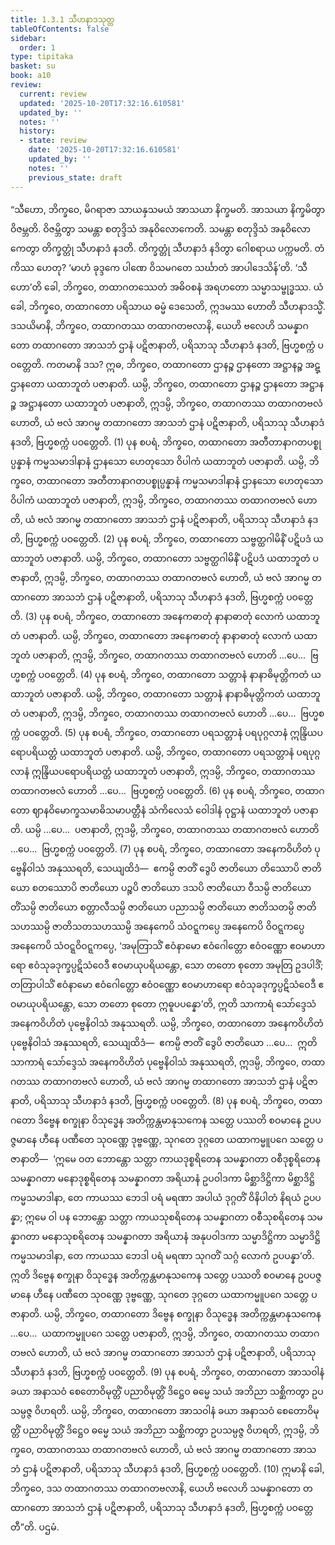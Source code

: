 ```yaml
---
title: 1.3.1 သီဟနာဒသုတ္တ
tableOfContents: false
sidebar:
  order: 1
type: tipitaka
basket: su
book: a10
review:
  current: review
  updated: '2025-10-20T17:32:16.610581'
  updated_by: ''
  notes: ''
  history:
  - state: review
    date: '2025-10-20T17:32:16.610581'
    updated_by: ''
    notes: ''
    previous_state: draft
---
```



<DynamicBreadcrumb />


<ReviewStatus review={frontmatter.review} showDetails={true} />

<HypothesisAnnotation frontmatter={frontmatter} />

<Division number="21" book="a10" e="ch" v="17" p="282">

<Paragraph number="136" book="a10">
“သီဟော, ဘိက္ခဝေ, မိဂရာဇာ သာယနှသမယံ အာသယာ နိက္ခမတိ. အာသယာ နိက္ခမိတွာ ဝိဇမ္ဘတိ. ဝိဇမ္ဘိတွာ သမန္တာ စတုဒ္ဒိသံ အနုဝိလောကေတိ. သမန္တာ စတုဒ္ဒိသံ အနုဝိလောကေတွာ တိက္ခတ္တုံ သီဟနာဒံ နဒတိ. တိက္ခတ္တုံ သီဟနာဒံ နဒိတွာ ဂေါစရာယ ပက္ကမတိ. တံ ကိဿ ဟေတု? ‘မာဟံ ခုဒ္ဒကေ ပါဏေ ဝိသမဂတေ သင်္ဃာတံ အာပါဒေသိန်’တိ.
</Paragraph>

<Paragraph number="137" book="a10">
‘သီဟော’တိ ခေါ, ဘိက္ခဝေ, တထာဂတဿေတံ အဓိဝစနံ အရဟတော သမ္မာသမ္ဗုဒ္ဓဿ. ယံ ခေါ, ဘိက္ခဝေ, တထာဂတော ပရိသာယ ဓမ္မံ ဒေသေတိ, ဣဒမဿ ဟောတိ သီဟနာဒသ္မိံ.
</Paragraph>

<Paragraph number="138" book="a10">
ဒသယိမာနိ, ဘိက္ခဝေ, တထာဂတဿ တထာဂတဗလာနိ, ယေဟိ ဗလေဟိ သမန္နာဂတော တထာဂတော အာသဘံ ဌာနံ ပဋိဇာနာတိ, ပရိသာသု သီဟနာဒံ နဒတိ, ဗြဟ္မစက္ကံ ပဝတ္တေတိ. ကတမာနိ ဒသ? ဣဓ, ဘိက္ခဝေ, တထာဂတော ဌာနဉ္စ ဌာနတော အဋ္ဌာနဉ္စ အဋ္ဌာနတော ယထာဘူတံ ပဇာနာတိ. ယမ္ပိ, ဘိက္ခဝေ, တထာဂတော ဌာနဉ္စ ဌာနတော အဋ္ဌာနဉ္စ အဋ္ဌာနတော ယထာဘူတံ ပဇာနာတိ, ဣဒမ္ပိ, ဘိက္ခဝေ, တထာဂတဿ တထာဂတဗလံ ဟောတိ, ယံ ဗလံ အာဂမ္မ တထာဂတော အာသဘံ ဌာနံ ပဋိဇာနာတိ, ပရိသာသု သီဟနာဒံ နဒတိ, ဗြဟ္မစက္ကံ ပဝတ္တေတိ. (1)
</Paragraph>

<Paragraph number="139" book="a10">
ပုန စပရံ, ဘိက္ခဝေ, တထာဂတော အတီတာနာဂတပစ္စုပ္ပန္နာနံ ကမ္မသမာဒါနာနံ ဌာနသော ဟေတုသော ဝိပါကံ ယထာဘူတံ ပဇာနာတိ. ယမ္ပိ, ဘိက္ခဝေ, တထာဂတော အတီတာနာဂတပစ္စုပ္ပန္နာနံ ကမ္မသမာဒါနာနံ ဌာနသော ဟေတုသော ဝိပါကံ ယထာဘူတံ ပဇာနာတိ, ဣဒမ္ပိ, ဘိက္ခဝေ, တထာဂတဿ တထာဂတဗလံ ဟောတိ, ယံ ဗလံ အာဂမ္မ တထာဂတော အာသဘံ ဌာနံ ပဋိဇာနာတိ, ပရိသာသု သီဟနာဒံ နဒတိ, ဗြဟ္မစက္ကံ ပဝတ္တေတိ. (2)
</Paragraph>

<Paragraph number="140" book="a10">
ပုန စပရံ, ဘိက္ခဝေ, တထာဂတော သဗ္ဗတ္ထဂါမိနိံ ပဋိပဒံ ယထာဘူတံ ပဇာနာတိ. ယမ္ပိ, ဘိက္ခဝေ, တထာဂတော သဗ္ဗတ္ထဂါမိနိံ ပဋိပဒံ ယထာဘူတံ ပဇာနာတိ, ဣဒမ္ပိ, ဘိက္ခဝေ, တထာဂတဿ တထာဂတဗလံ ဟောတိ, ယံ ဗလံ အာဂမ္မ တထာဂတော အာသဘံ ဌာနံ ပဋိဇာနာတိ, ပရိသာသု သီဟနာဒံ နဒတိ, ဗြဟ္မစက္ကံ ပဝတ္တေတိ. (3)
</Paragraph>

<Paragraph number="141" book="a10">
ပုန စပရံ, ဘိက္ခဝေ, တထာဂတော အနေကဓာတုံ နာနာဓာတုံ လောကံ ယထာဘူတံ ပဇာနာတိ. ယမ္ပိ, ဘိက္ခဝေ, တထာဂတော အနေကဓာတုံ နာနာဓာတုံ လောကံ ယထာဘူတံ ပဇာနာတိ, ဣဒမ္ပိ, ဘိက္ခဝေ, တထာဂတဿ တထာဂတဗလံ ဟောတိ …ပေ…  ဗြဟ္မစက္ကံ ပဝတ္တေတိ. (4)
</Paragraph>

<Paragraph number="142" book="a10">
ပုန စပရံ, ဘိက္ခဝေ, တထာဂတော သတ္တာနံ နာနာဓိမုတ္တိကတံ ယထာဘူတံ ပဇာနာတိ. ယမ္ပိ, ဘိက္ခဝေ, တထာဂတော သတ္တာနံ နာနာဓိမုတ္တိကတံ ယထာဘူတံ ပဇာနာတိ, ဣဒမ္ပိ, ဘိက္ခဝေ, တထာဂတဿ တထာဂတဗလံ ဟောတိ …ပေ…  ဗြဟ္မစက္ကံ ပဝတ္တေတိ. (5)
</Paragraph>

<Paragraph number="143" book="a10">
ပုန စပရံ, ဘိက္ခဝေ, တထာဂတော ပရသတ္တာနံ ပရပုဂ္ဂလာနံ ဣန္ဒြိယပရောပရိယတ္တံ ယထာဘူတံ ပဇာနာတိ. ယမ္ပိ, ဘိက္ခဝေ, တထာဂတော ပရသတ္တာနံ ပရပုဂ္ဂလာနံ ဣန္ဒြိယပရောပရိယတ္တံ ယထာဘူတံ ပဇာနာတိ, ဣဒမ္ပိ, ဘိက္ခဝေ, တထာဂတဿ တထာဂတဗလံ ဟောတိ …ပေ…  ဗြဟ္မစက္ကံ ပဝတ္တေတိ. (6)
</Paragraph>

<Paragraph number="144" book="a10">
ပုန စပရံ, ဘိက္ခဝေ, တထာဂတော ဈာနဝိမောက္ခသမာဓိသမာပတ္တီနံ သံကိလေသံ ဝေါဒါနံ ဝုဋ္ဌာနံ ယထာဘူတံ ပဇာနာတိ. ယမ္ပိ …ပေ…  ပဇာနာတိ, ဣဒမ္ပိ, ဘိက္ခဝေ, တထာဂတဿ တထာဂတဗလံ ဟောတိ …ပေ…  ဗြဟ္မစက္ကံ ပဝတ္တေတိ. (7)
</Paragraph>

<Paragraph number="145" book="a10">
ပုန စပရံ, ဘိက္ခဝေ, တထာဂတော အနေကဝိဟိတံ ပုဗ္ဗေနိဝါသံ အနုဿရတိ, သေယျထိဒံ—  ဧကမ္ပိ ဇာတိံ ဒွေပိ ဇာတိယော တိဿောပိ ဇာတိယော စတဿောပိ ဇာတိယော ပဉ္စပိ ဇာတိယော ဒသပိ ဇာတိယော ဝီသမ္ပိ ဇာတိယော တိံသမ္ပိ ဇာတိယော စတ္တာလီသမ္ပိ ဇာတိယော ပညာသမ္ပိ ဇာတိယော ဇာတိသတမ္ပိ ဇာတိသဟဿမ္ပိ ဇာတိသတသဟဿမ္ပိ အနေကေပိ သံဝဋ္ဋကပ္ပေ အနေကေပိ ဝိဝဋ္ဋကပ္ပေ အနေကေပိ သံဝဋ္ဋဝိဝဋ္ဋကပ္ပေ, ‘အမုတြာသိံ ဧဝံနာမော ဧဝံဂေါတ္တော ဧဝံဝဏ္ဏော ဧဝမာဟာရော ဧဝံသုခဒုက္ခပ္ပဋိသံဝေဒီ ဧဝမာယုပရိယန္တော, သော တတော စုတော အမုတြ ဥဒပါဒိံ; တတြာပါသိံ ဧဝံနာမော ဧဝံဂေါတ္တော ဧဝံဝဏ္ဏော ဧဝမာဟာရော ဧဝံသုခဒုက္ခပ္ပဋိသံဝေဒီ ဧဝမာယုပရိယန္တော, သော တတော စုတော ဣဓူပပန္နော’တိ, ဣတိ သာကာရံ သော်ဒ္ဒေသံ အနေကဝိဟိတံ ပုဗ္ဗေနိဝါသံ အနုဿရတိ. ယမ္ပိ, ဘိက္ခဝေ, တထာဂတော အနေကဝိဟိတံ ပုဗ္ဗေနိဝါသံ အနုဿရတိ, သေယျထိဒံ—  ဧကမ္ပိ ဇာတိံ ဒွေပိ ဇာတိယော …ပေ…  ဣတိ သာကာရံ သော်ဒ္ဒေသံ အနေကဝိဟိတံ ပုဗ္ဗေနိဝါသံ အနုဿရတိ, ဣဒမ္ပိ, ဘိက္ခဝေ, တထာဂတဿ တထာဂတဗလံ ဟောတိ, ယံ ဗလံ အာဂမ္မ တထာဂတော အာသဘံ ဌာနံ ပဋိဇာနာတိ, ပရိသာသု သီဟနာဒံ နဒတိ, ဗြဟ္မစက္ကံ ပဝတ္တေတိ. (8)
</Paragraph>

<Paragraph number="146" book="a10">
ပုန စပရံ, ဘိက္ခဝေ, တထာဂတော ဒိဗ္ဗေန စက္ခုနာ ဝိသုဒ္ဓေန အတိက္ကန္တမာနုသကေန သတ္တေ ပဿတိ စဝမာနေ ဥပပဇ္ဇမာနေ ဟီနေ ပဏီတေ သုဝဏ္ဏေ ဒုဗ္ဗဏ္ဏေ, သုဂတေ ဒုဂ္ဂတေ ယထာကမ္မူပဂေ သတ္တေ ပဇာနာတိ—  ‘ဣမေ ဝတ ဘောန္တော သတ္တာ ကာယဒုစ္စရိတေန သမန္နာဂတာ ဝစီဒုစ္စရိတေန သမန္နာဂတာ မနောဒုစ္စရိတေန သမန္နာဂတာ အရိယာနံ ဥပဝါဒကာ မိစ္ဆာဒိဋ္ဌိကာ မိစ္ဆာဒိဋ္ဌိကမ္မသမာဒါနာ, တေ ကာယဿ ဘေဒါ ပရံ မရဏာ အပါယံ ဒုဂ္ဂတိံ ဝိနိပါတံ နိရယံ ဥပပန္နာ; ဣမေ ဝါ ပန ဘောန္တော သတ္တာ ကာယသုစရိတေန သမန္နာဂတာ ဝစီသုစရိတေန သမန္နာဂတာ မနောသုစရိတေန သမန္နာဂတာ အရိယာနံ အနုပဝါဒကာ သမ္မာဒိဋ္ဌိကာ သမ္မာဒိဋ္ဌိကမ္မသမာဒါနာ, တေ ကာယဿ ဘေဒါ ပရံ မရဏာ သုဂတိံ သဂ္ဂံ လောကံ ဥပပန္နာ’တိ. ဣတိ ဒိဗ္ဗေန စက္ခုနာ ဝိသုဒ္ဓေန အတိက္ကန္တမာနုသကေန သတ္တေ ပဿတိ စဝမာနေ ဥပပဇ္ဇမာနေ ဟီနေ ပဏီတေ သုဝဏ္ဏေ ဒုဗ္ဗဏ္ဏေ, သုဂတေ ဒုဂ္ဂတေ ယထာကမ္မူပဂေ သတ္တေ ပဇာနာတိ. ယမ္ပိ, ဘိက္ခဝေ, တထာဂတော ဒိဗ္ဗေန စက္ခုနာ ဝိသုဒ္ဓေန အတိက္ကန္တမာနုသကေန …ပေ…  ယထာကမ္မူပဂေ သတ္တေ ပဇာနာတိ, ဣဒမ္ပိ, ဘိက္ခဝေ, တထာဂတဿ တထာဂတဗလံ ဟောတိ, ယံ ဗလံ အာဂမ္မ တထာဂတော အာသဘံ ဌာနံ ပဋိဇာနာတိ, ပရိသာသု သီဟနာဒံ နဒတိ, ဗြဟ္မစက္ကံ ပဝတ္တေတိ. (9)
</Paragraph>

<Paragraph number="147" book="a10">
ပုန စပရံ, ဘိက္ခဝေ, တထာဂတော အာသဝါနံ ခယာ အနာသဝံ စေတောဝိမုတ္တိံ ပညာဝိမုတ္တိံ ဒိဋ္ဌေဝ ဓမ္မေ သယံ အဘိညာ သစ္ဆိကတွာ ဥပသမ္ပဇ္ဇ ဝိဟရတိ. ယမ္ပိ, ဘိက္ခဝေ, တထာဂတော အာသဝါနံ ခယာ အနာသဝံ စေတောဝိမုတ္တိံ ပညာဝိမုတ္တိံ ဒိဋ္ဌေဝ ဓမ္မေ သယံ အဘိညာ သစ္ဆိကတွာ ဥပသမ္ပဇ္ဇ ဝိဟရတိ, ဣဒမ္ပိ, ဘိက္ခဝေ, တထာဂတဿ တထာဂတဗလံ ဟောတိ, ယံ ဗလံ အာဂမ္မ တထာဂတော အာသဘံ ဌာနံ ပဋိဇာနာတိ, ပရိသာသု သီဟနာဒံ နဒတိ, ဗြဟ္မစက္ကံ ပဝတ္တေတိ. (10)
</Paragraph>

<Paragraph number="148" book="a10">
ဣမာနိ ခေါ, ဘိက္ခဝေ, ဒသ တထာဂတဿ တထာဂတဗလာနိ, ယေဟိ ဗလေဟိ သမန္နာဂတော တထာဂတော အာသဘံ ဌာနံ ပဋိဇာနာတိ, ပရိသာသု သီဟနာဒံ နဒတိ, ဗြဟ္မစက္ကံ ပဝတ္တေတီ”တိ.

</Paragraph>
</Division>

<Paragraph number="149" type="center" book="a10">
ပဌမံ.
</Paragraph>